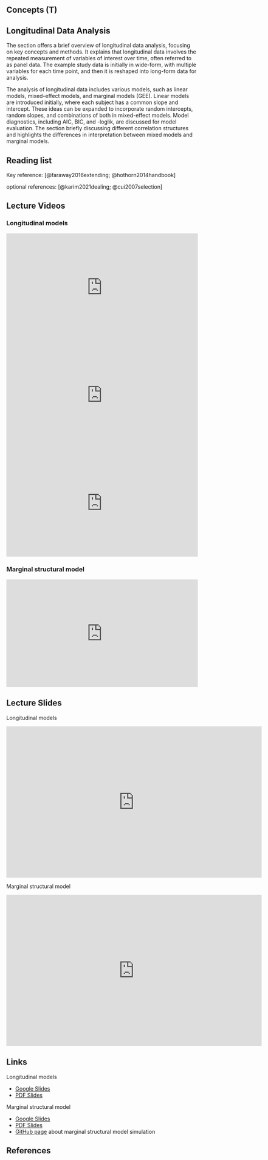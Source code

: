 ## Concepts (T) {.unnumbered}

## Longitudinal Data Analysis

The section offers a brief overview of longitudinal data analysis, focusing on key concepts and methods. It explains that longitudinal data involves the repeated measurement of variables of interest over time, often referred to as panel data. The example study data is initially in wide-form, with multiple variables for each time point, and then it is reshaped into long-form data for analysis.

The analysis of longitudinal data includes various models, such as linear models, mixed-effect models, and marginal models (GEE). Linear models are introduced initially, where each subject has a common slope and intercept. These ideas can be expanded to incorporate random intercepts, random slopes, and combinations of both in mixed-effect models. Model diagnostics, including AIC, BIC, and -loglik, are discussed for model evaluation. The section briefly discussing different correlation structures and highlights the differences in interpretation between mixed models and marginal models.

## Reading list

Key reference: [@faraway2016extending; @hothorn2014handbook]

optional references: [@karim2021dealing; @cui2007selection]

## Lecture Videos

::: callout-tip
### Longitudinal models
:::

::: {style="position: relative; padding-bottom: 56.25%; height: 0; overflow: hidden;"}
<iframe src="https://www.youtube.com/embed/x7bTkZmyBkw" style="position: absolute; top: 0; left: 0; width: 100%; height: 100%; border:0;" allowfullscreen>

</iframe>
:::

::: {style="position: relative; padding-bottom: 56.25%; height: 0; overflow: hidden;"}
<iframe src="https://www.youtube.com/embed/SqSjejvTtdk" style="position: absolute; top: 0; left: 0; width: 100%; height: 100%; border:0;" allowfullscreen>

</iframe>
:::

::: {style="position: relative; padding-bottom: 56.25%; height: 0; overflow: hidden;"}
<iframe src="https://www.youtube.com/embed/qoqhPq_VILc" style="position: absolute; top: 0; left: 0; width: 100%; height: 100%; border:0;" allowfullscreen>

</iframe>
:::

::: callout-tip
### Marginal structural model
:::

::: {style="position: relative; padding-bottom: 56.25%; height: 0; overflow: hidden;"}
<iframe src="https://www.youtube.com/embed/Meq6I-9fw3k" style="position: absolute; top: 0; left: 0; width: 100%; height: 100%; border:0;" allowfullscreen>

</iframe>
:::


## Lecture Slides

Longitudinal models

<iframe src="https://docs.google.com/presentation/d/e/2PACX-1vS0wZxF1-YbTFR8L_5n1kcFqKkeIBBK_ZIkvSTzCPhnMGQwgXotTVzxZDOwQ8SVOsPxDZQxsHPDapAD/embed?start=false&amp;loop=false&amp;delayms=3000" frameborder="0" width="672" height="398" allowfullscreen="true" mozallowfullscreen="true" webkitallowfullscreen="true">

</iframe>

Marginal structural model

<iframe src="https://docs.google.com/presentation/d/e/2PACX-1vQuW-e9oLomaved5JMkt4HzgJVYBVGsV8h-eyfdhKVmK8M5iFt0ab-Pe6way6HxKqMIy5swi0rbEDWs/embed?start=false&loop=false&delayms=3000" frameborder="0" width="672" height="398" allowfullscreen="true" mozallowfullscreen="true" webkitallowfullscreen="true"></iframe>

## Links

Longitudinal models

-   [Google Slides](https://docs.google.com/presentation/d/123zJFmHnvuNzy85fvh65ryK11SzWuY41ac6PrTdfSnw/edit?usp=sharing)
-   [PDF Slides](slides/Longitudinal.pdf)

Marginal structural model

-   [Google Slides](https://docs.google.com/presentation/d/1krkVxtmcY7I2BYTJx9V_Jd2iuq5ciTvZKDvJEIpL9aY/edit?usp=sharing)
-   [PDF Slides](slides/MSM.pdf)
-   [GitHub page](https://ehsanx.github.io/MSMsim/) about marginal structural model simulation

## References
